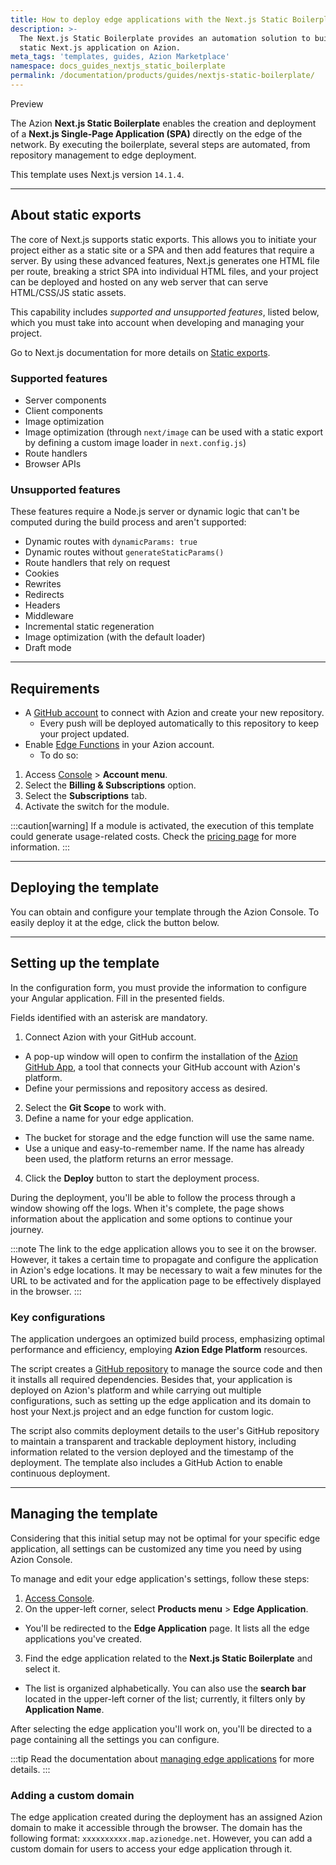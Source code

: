 ```yaml
---
title: How to deploy edge applications with the Next.js Static Boilerplate
description: >-
  The Next.js Static Boilerplate provides an automation solution to build a
  static Next.js application on Azion.
meta_tags: 'templates, guides, Azion Marketplace'
namespace: docs_guides_nextjs_static_boilerplate
permalink: /documentation/products/guides/nextjs-static-boilerplate/
---
```



<Tag severity="info" client:only="vue">
Preview
</Tag>

The Azion **Next.js Static Boilerplate** enables the creation and deployment of a **Next.js Single-Page Application (SPA)** directly on the edge of the network. By executing the boilerplate, several steps are automated, from repository management to edge deployment.

This template uses Next.js version `14.1.4`.

---

## About static exports

The core of Next.js supports static exports. This allows you to initiate your project either as a static site or a SPA and then add features that require a server. By using these advanced features, Next.js generates one HTML file per route, breaking a strict SPA into individual HTML files, and your project can be deployed and hosted on any web server that can serve HTML/CSS/JS static assets.

This capability includes *supported and unsupported features*, listed below, which you must take into account when developing and managing your project.

Go to Next.js documentation for more details on [Static exports](https://nextjs.org/docs/app/building-your-application/deploying/static-exports).

### Supported features

- Server components
- Client components
- Image optimization
- Image optimization (through `next/image` can be used with a static export by defining a custom image loader in `next.config.js`)
- Route handlers
- Browser APIs

### Unsupported features

These features require a Node.js server or dynamic logic that can't be computed during the build process and aren't supported:

- Dynamic routes with `dynamicParams: true`
- Dynamic routes without `generateStaticParams()`
- Route handlers that rely on request
- Cookies
- Rewrites
- Redirects
- Headers
- Middleware
- Incremental static regeneration
- Image optimization (with the default loader)
- Draft mode

---

## Requirements

- A [GitHub account](https://github.com/signup) to connect with Azion and create your new repository.
  - Every push will be deployed automatically to this repository to keep your project updated.
- Enable [Edge Functions](/en/documentation/products/build/edge-application/edge-functions/) in your Azion account.
    - To do so: 

1. Access [Console](https://console.azion.com) > **Account menu**.
2. Select the **Billing & Subscriptions** option.
3. Select the **Subscriptions** tab.
4. Activate the switch for the module.

:::caution[warning]
If a module is activated, the execution of this template could generate usage-related costs. Check the [pricing page](/en/documentation/products/pricing/) for more information.
:::

---

## Deploying the template

You can obtain and configure your template through the Azion Console. To easily deploy it at the edge, click the button below.

<LinkButton
    label="Deploy"
    link="https://console.azion.com/create/nextjs/next-static-boilerplate"
    icon="ai ai-azion"
    icon-pos="left"
  />

---

## Setting up the template

In the configuration form, you must provide the information to configure your Angular application. Fill in the presented fields. 

Fields identified with an asterisk are mandatory.

1. Connect Azion with your GitHub account.
- A pop-up window will open to confirm the installation of the [Azion GitHub App](https://www.azion.com/en/documentation/products/guides/azion-github-app/), a tool that connects your GitHub account with Azion's platform.
- Define your permissions and repository access as desired.
2. Select the **Git Scope** to work with.
3. Define a name for your edge application.
- The bucket for storage and the edge function will use the same name.
- Use a unique and easy-to-remember name. If the name has already been used, the platform returns an error message.
4. Click the **Deploy** button to start the deployment process.

During the deployment, you'll be able to follow the process through a window showing off the logs. When it's complete, the page shows information about the application and some options to continue your journey.

:::note
The link to the edge application allows you to see it on the browser. However, it takes a certain time to propagate and configure the application in Azion's edge locations. It may be necessary to wait a few minutes for the URL to be activated and for the application page to be effectively displayed in the browser.
:::

### Key configurations

The application undergoes an optimized build process, emphasizing optimal performance and efficiency, employing **Azion Edge Platform** resources.

The script creates a [GitHub repository](https://github.com/aziontech/azion-samples/tree/dev/templates/nextjs-boilerplate) to manage the source code and then it installs all required dependencies. Besides that, your application is deployed on Azion's platform and while carrying out multiple configurations, such as setting up the edge application and its domain to host your Next.js project and an edge function for custom logic.

The script also commits deployment details to the user's GitHub repository to maintain a transparent and trackable deployment history, including information related to the version deployed and the timestamp of the deployment. The template also includes a GitHub Action to enable continuous deployment.

---

## Managing the template

Considering that this initial setup may not be optimal for your specific edge application, all settings can be customized any time you need by using Azion Console.

To manage and edit your edge application's settings, follow these steps:

1. [Access Console](https://console.azion.com).
2. On the upper-left corner, select **Products menu** > **Edge Application**.
- You'll be redirected to the **Edge Application** page. It lists all the edge applications you've created.
3. Find the edge application related to the **Next.js Static Boilerplate** and select it. 
- The list is organized alphabetically. You can also use the **search bar** located in the upper-left corner of the list; currently, it filters only by **Application Name**.

After selecting the edge application you'll work on, you'll be directed to a page containing all the settings you can configure.

:::tip
Read the documentation about [managing edge applications](/en/documentation/products/build/edge-application/first-steps/) for more details.
:::

### Adding a custom domain

The edge application created during the deployment has an assigned Azion domain to make it accessible through the browser. The domain has the following format: `xxxxxxxxxx.map.azionedge.net`. However, you can add a custom domain for users to access your edge application through it.


<LinkButton link="/en/documentation/products/build/edge-application/domains/" label="go to Domains reference" severity="secondary" /> 


